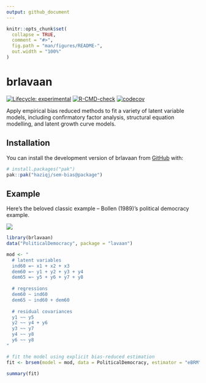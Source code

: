 ```yaml
---
output: github_document
---
```


<!-- README.md is generated from README.Rmd. Please edit that file -->

```r
knitr::opts_chunk$set(
  collapse = TRUE,
  comment = "#>",
  fig.path = "man/figures/README-",
  out.width = "100%"
)
```

# brlavaan

<!-- badges: start -->
[![Lifecycle: experimental](https://img.shields.io/badge/lifecycle-experimental-orange.svg)](https://lifecycle.r-lib.org/articles/stages.html#experimental)
[![R-CMD-check](https://github.com/haziqj/sem-bias/actions/workflows/R-CMD-check.yaml/badge.svg)](https://github.com/haziqj/sem-bias/actions/workflows/R-CMD-check.yaml)
[![codecov](https://codecov.io/gh/haziqj/sem-bias/graph/badge.svg?token=00UGXV3BMK)](https://codecov.io/gh/haziqj/sem-bias)
<!-- badges: end -->

Apply empirical bias reduced methods to fit a variety of latent variable models, including confirmatory factor analysis, structural equation modelling, and latent growth curve models.

## Installation

You can install the development version of brlavaan from [GitHub](https://github.com/) with:

``` r
# install.packages("pak")
pak::pak("haziqj/sem-bias@package")
```

## Example

Here's the beloved classic example -- Bollen (1989)'s political democracy example.

![](https://lavaan.ugent.be/figures/sem.png)

```r
library(brlavaan)
data("PoliticalDemocracy", package = "lavaan")

mod <- "
  # latent variables 
  ind60 =~ x1 + x2 + x3 
  dem60 =~ y1 + y2 + y3 + y4 
  dem65 =~ y5 + y6 + y7 + y8 
   
  # regressions
  dem60 ~ ind60 
  dem65 ~ ind60 + dem60 
  
  # residual covariances 
  y1 ~~ y5
  y2 ~~ y4 + y6 
  y3 ~~ y7 
  y4 ~~ y8
  y6 ~~ y8
"

# fit the model using explicit bias-reduced estimation
fit <- brsem(model = mod, data = PoliticalDemocracy, estimator = "eBRM") 

summary(fit)
```
